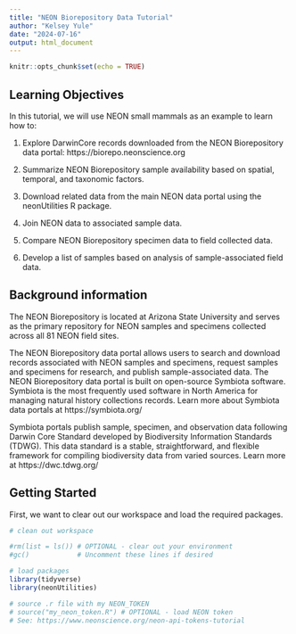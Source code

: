 ```yaml
---
title: "NEON Biorepository Data Tutorial"
author: "Kelsey Yule"
date: "2024-07-16"
output: html_document
---
```


```r
knitr::opts_chunk$set(echo = TRUE)
```

## Learning Objectives

In this tutorial, we will use NEON small mammals as an example to learn how to: 

1. Explore DarwinCore records downloaded from the NEON Biorepository data portal: https://biorepo.neonscience.org

2. Summarize NEON Biorepository sample availability based on spatial, temporal, and taxonomic factors.

3. Download related data from the main NEON data portal using the neonUtilities R package.

3. Join NEON data to associated sample data.

4. Compare NEON Biorepository specimen data to field collected data.

5. Develop a list of samples based on analysis of sample-associated field data.

## Background information

The NEON Biorepository is located at Arizona State University and serves as the primary repository for NEON samples and specimens collected across all 81 NEON field sites. 

The NEON Biorepository data portal allows users to search and download records associated with NEON samples and specimens, request samples and specimens for research, and publish sample-associated data. The NEON Biorepository data portal is built on open-source Symbiota software. Symbiota is the most frequently used software in North America for managing natural history collections records. Learn more about Symbiota data portals at https://symbiota.org/

Symbiota portals publish sample, specimen, and observation data following Darwin Core Standard developed by Biodiversity Information Standards (TDWG). This data standard is a stable, straightforward, and flexible framework for compiling biodiversity data from varied sources. Learn more at https://dwc.tdwg.org/




## Getting Started

First, we want to clear out our workspace and load the required packages.

```r
# clean out workspace

#rm(list = ls()) # OPTIONAL - clear out your environment
#gc()            # Uncomment these lines if desired

# load packages
library(tidyverse)
library(neonUtilities)

# source .r file with my NEON_TOKEN
# source("my_neon_token.R") # OPTIONAL - load NEON token
# See: https://www.neonscience.org/neon-api-tokens-tutorial

```

